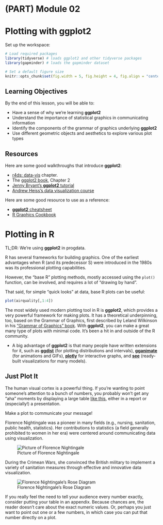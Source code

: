 # (PART) Module 02 {-}

# Plotting with **ggplot2**

Set up the workspace:

```r
# Load required packages
library(tidyverse) # loads ggplot2 and other tidyverse packages
library(gapminder) # loads the gapminder dataset

# Set a default figure size
knitr::opts_chunk$set(fig.width = 5, fig.height = 4, fig.align = "center")
```

## Learning Objectives

By the end of this lesson, you will be able to:

- Have a sense of why we're learning **ggplot2**
- Understand the importance of statistical graphics in communicating information
- Identify the components of the grammar of graphics underlying **ggplot2**
- Use different geometric objects and aesthetics to explore various plot types

## Resources

Here are some good walkthroughs that introduce **ggplot2**:

- [r4ds: data-vis](http://r4ds.had.co.nz/data-visualisation.html) chapter.
- The [ggplot2 book](http://webcat2.library.ubc.ca/vwebv/holdingsInfo?bibId=8489511), Chapter 2
- [Jenny Bryant's **ggplot2** tutorial](https://github.com/jennybc/ggplot2-tutorial)
- [Andrew Heiss's data visualization course](https://datavizs21.classes.andrewheiss.com/)

Here are some good resource to use as a reference:

- [**ggplot2** cheatsheet](https://github.com/rstudio/cheatsheets/blob/master/data-visualization-2.1.pdf)
- [R Graphics Cookbook](http://www.cookbook-r.com/Graphs/)

# Plotting in R

TL;DR: We're using **ggplot2** in progdata.

R has several frameworks for building graphics.
One of the earliest advantages when R (and its predecessor S) were introduced in the 1980s was its professional plotting capabilities.

However, the "base R" plotting methods, mostly accessed using the `plot()` function, can be involved, and requires a lot of "drawing by hand". 

That said, for simple "quick looks" at data, base R plots can be useful:

```r
plot(airquality[,1:4])
```

The most widely used modern plotting tool in R is **ggplot2**, 
which provides a very powerful framework for making plots. 
It has a theoretical underpinning, too, based on the Grammar of Graphics, first described by Leland Wilkinson in his 
["Grammar of Graphics" book](http://resolve.library.ubc.ca/cgi-bin/catsearch?bid=5507286). 
With **ggplot2**, you can make a great many type of plots with minimal code. 
It's been a hit in and outside of the R community.

  - A big advantage of **ggplot2** is that many people have written extensions for
    it, such as [**ggdist**](https://mjskay.github.io/ggdist/articles/slabinterval.html) (for plotting distributions and intervals),
    [**gganimate**](https://gganimate.com/) (for animations and GIFs),
    [**plotly**](https://plot.ly/) for interactive graphs, and
    [**see**](https://easystats.github.io/see/) (ready-built visualizations for many models).


## Just Plot It

The human visual cortex is a powerful thing. 
If you're wanting to point someone's attention to a bunch of numbers, 
you probably won't get any "aha" moments by displaying a large table [like this](https://i.stack.imgur.com/2JdLt.png), 
either in a report or (especially!) a presentation. 

Make a plot to communicate your message!

Florence Nightingale was a pioneer in many fields (e.g., nursing, sanitation, public health, statistics). Her contributions to statistics (a field generally prohibited to women in her era) were centered around communicating data using visualization.

![Picture of Florence Nightingale](img/florence_nightingale.jpg)

During the Crimean Wars, she convinced the British military to implement a variety of sanitation measures through effective and innovative data visualization.

![Florence Nightingale's Rose Diagram](img/rose_diagram.jpg)

If you really feel the need to tell your audience every number exactly, consider putting your table in an appendix.
Because chances are, the reader doesn't care about the exact numeric values. Or, perhaps you just want to point out one or a few numbers, in which case you can put that number directly on a plot.
